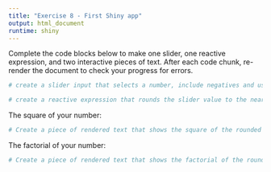 ```yaml
---
title: "Exercise 8 - First Shiny app"
output: html_document
runtime: shiny
---
```


Complete the code blocks below to make one slider, one reactive expression, and two interactive pieces of text. After each code chunk, re-render the document to check your progress for errors.

```r
# create a slider input that selects a number, include negatives and use step = 0.5
```

```r
# create a reactive expression that rounds the slider value to the nearest whole number (with `round()`) and then returns the absolute value (with `abs()`).
```

The square of your number:
```r
# Create a piece of rendered text that shows the square of the rounded number (e.g., n^2)
```

The factorial of your number:
```r
# Create a piece of rendered text that shows the factorial of the rounded number (with factorial())
```
